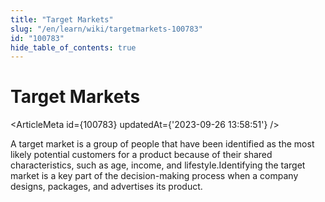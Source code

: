 ```yaml
---
title: "Target Markets"
slug: "/en/learn/wiki/targetmarkets-100783"
id: "100783"
hide_table_of_contents: true
---
```



# Target Markets

<ArticleMeta id={100783} updatedAt={'2023-09-26 13:58:51'} />
<div className='border-solid border-b border-t-0 my-4 border-[var(--ifm-color-gray-300)]' />

A target market is a group of people that have been identified as the most likely potential customers for a product because of their shared characteristics, such as age, income, and lifestyle.Identifying the target market is a key part of the decision-making process when a company designs, packages, and advertises its product.
